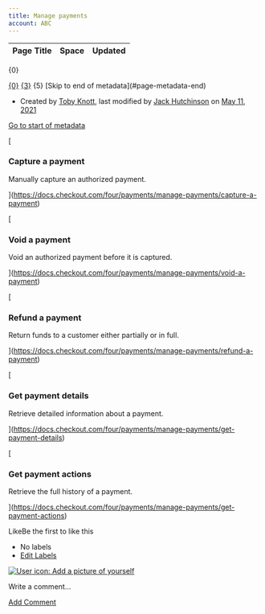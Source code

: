 ```yaml
---
title: Manage payments
account: ABC
---
```


<table class="aui"> <thead> <tr class="header"> <th class="search-result-title">Page Title</th> <th class="search-result-space">Space</th> <th class="search-result-date">Updated</th> </tr> </thead> </table> <p class="search-result-count">{0}</p> <tr class="search-result"> <td class="search-result-title"><a href="{1}" class="content-type-{2}"><span>{0}</span></a></td> <td class="search-result-space"><a class="space" href="/display/{4}/" title="{3}">{3}</a></td> <td class="search-result-date"><span class="date" title="{6}">{5}</span></td> </tr> [Skip to end of metadata](#page-metadata-end)

*   Created by [Toby Knott](    /display/~toby.knott
    ), last modified by [Jack Hutchinson](    /display/~jack.hutchinson
    ) on [May 11, 2021](/pages/diffpagesbyversion.action?pageId=8489757&selectedPageVersions=8&selectedPageVersions=9 "Show changes")

[Go to start of metadata](#page-metadata-start)

[

### Capture a payment

Manually capture an authorized payment.



](https://docs.checkout.com/four/payments/manage-payments/capture-a-payment)

[

### Void a payment

Void an authorized payment before it is captured.



](https://docs.checkout.com/four/payments/manage-payments/void-a-payment)

[

### Refund a payment

Return funds to a customer either partially or in full.



](https://docs.checkout.com/four/payments/manage-payments/refund-a-payment)

[

### Get payment details

Retrieve detailed information about a payment.



](https://docs.checkout.com/four/payments/manage-payments/get-payment-details)

[

### Get payment actions

Retrieve the full history of a payment.



](https://docs.checkout.com/four/payments/manage-payments/get-payment-actions)

LikeBe the first to like this

*   No labels
*   [Edit Labels](# "Edit Labels (Type 'l')")

[![User icon: Add a picture of yourself](/s/en_GB/7901/abf7b35644d5a5d1d7e4b0969a83e8eb2b569fb5/_/images/icons/profilepics/add_profile_pic.svg)](/users/profile/editmyprofilepicture.action)

Write a comment…

[Add Comment](/display/x/Manage+payments?showComments=true&showCommentArea=true#addcomment)